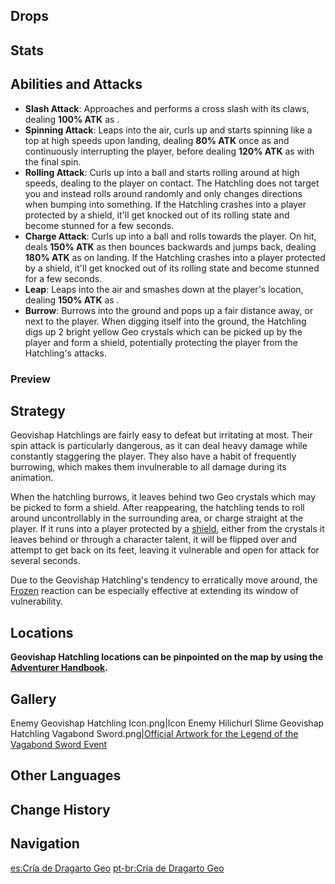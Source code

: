 {{Enemy Infobox
|image    = Enemy Geovishap Hatchling.png
|element  = Geo
|type     = Elite Enemies
|family   = Mystical Beasts
|group    = Vishaps
|location = [[Liyue]]
|ability1 = Invincibility Frames
}}
{{Description|A young vishap with a hard Geo exoskeleton.<br />Vishaps are exceptionally agile creatures that one would be wise not to underestimate in battle. Experts from [[Sumeru Akademiya]] believe that they become dragons when fully grown. By avoiding predators and natural disasters, perhaps they can even live long enough to become [[Geovishap|formidable beasts]] that reign over entire mountains.|[[Adventurer Handbook]]}}
{{Enemy Intro}}

==Drops==
{{Drops|vishap hatchlings}}

==Stats==
{{Enemy Stats|geo_res=50%|phys_res=30%|hp_ratio=3|atk_ratio=2.4|hp_type=1}}

==Abilities and Attacks==
* '''Slash Attack''': Approaches and performs a cross slash with its claws, dealing '''100% ATK''' as {{Color|Geo DMG}}.
* '''Spinning Attack''': Leaps into the air, curls up and starts spinning like a top at high speeds upon landing, dealing '''80% ATK''' once as {{Color|Black|AoE Physical DMG}} and continuously interrupting the player, before dealing '''120% ATK''' as {{Color|Black|AoE Physical DMG}} with the final spin.
* '''Rolling Attack''': Curls up into a ball and starts rolling around at high speeds, dealing {{Color|Black|Physical DMG}} to the player on contact. The Hatchling does not target you and instead rolls around randomly and only changes directions when bumping into something. If the Hatchling crashes into a player protected by a shield, it'll get knocked out of its rolling state and become stunned for a few seconds.
* '''Charge Attack''': Curls up into a ball and rolls towards the player. On hit, deals '''150% ATK''' as {{Color|Black|Physical DMG}} then bounces backwards and jumps back, dealing '''180% ATK''' as {{Color|Black|AoE Physical DMG}} on landing. If the Hatchling crashes into a player protected by a shield, it'll get knocked out of its rolling state and become stunned for a few seconds.
* '''Leap''': Leaps into the air and smashes down at the player's location, dealing '''150% ATK''' as {{Color|Black|AoE Physical DMG}}.
* '''Burrow''': Burrows into the ground and pops up a fair distance away, or next to the player. When digging itself into the ground, the Hatchling digs up 2 bright yellow Geo crystals which can be picked up by the player and form a shield, potentially protecting the player from the Hatchling's attacks.

===Preview===
{{Preview
|size=185px
|file1=Geovishap Hatchling Slash Attack
|caption1=Slash Attack

|file2=Geovishap Hatchling Spinning Attack
|caption2=Spinning Attack

|file3=Geovishap Hatchling Rolling Attack
|caption3=Rolling Attack

|file4=Geovishap Hatchling Charge Attack
|caption4=Charge Attack

|file5=Geovishap Hatchling Leap
|caption5=Leap

|file6=Geovishap Hatchling Burrow
|caption6=Burrow

|file7=Geovishap Hatchling Stunned
|caption7=Stunned
}}

==Strategy==
Geovishap Hatchlings are fairly easy to defeat but irritating at most. Their spin attack is particularly dangerous, as it can deal heavy damage while constantly staggering the player. They also have a habit of frequently burrowing, which makes them invulnerable to all damage during its animation.

When the hatchling burrows, it leaves behind two Geo crystals which may be picked to form a shield. After reappearing, the hatchling tends to roll around uncontrollably in the surrounding area, or charge straight at the player. If it runs into a player protected by a [[Shields|shield]], either from the crystals it leaves behind or through a character talent, it will be flipped over and attempt to get back on its feet, leaving it vulnerable and open for attack for several seconds.

Due to the Geovishap Hatchling's tendency to erratically move around, the [[Frozen]] reaction can be especially effective at extending its window of vulnerability.

==Locations==
'''Geovishap Hatchling locations can be pinpointed on the map by using the [[Adventurer Handbook]].'''

==Gallery==
<gallery hideaddbutton="true" captionalign="center">
Enemy Geovishap Hatchling Icon.png|Icon
Enemy Hilichurl Slime Geovishap Hatchling Vagabond Sword.png|[https://bbs.mihoyo.com/ys/article/6965001 Official Artwork for the Legend of the Vagabond Sword Event]
</gallery>

==Other Languages==
{{Other Languages
|en      = Geovishap Hatchling
|zhs     = 幼岩龙蜥
|zhs_rm  = Yòu Yán Lóngxī
|zht     = 幼岩龍蜥
|zht_rm  = Yòu Yán Lóngxī
|zh_tl   = Young Rock Dragon-Lizard
|ja      = ベビーヴィシャップ・{{Rubi|岩|いわ}}
|ja_rm   = Bebii Vishappu - Iwa
|ja_tl   = Baby Vishap - Rock
|ko      = 새끼 바위 용 도마뱀
|ko_rm   = Saekki Bawi Yong Domabaem
|ko_tl   = Young Rock Dragon-Lizard
|es      = Cría de Dragarto Geo
|es_tl   = Geo Dragard's Brood
|es_note = ''Dragarto'' is a portmanteau of {{Lang|mini=1|es=''dragón''|es_tl=dragon}} and {{Lang|mini=1|es=''lagarto''|es_tl=lizard.}}
|fr      = Jeune Géosaure
|fr_tl   = Young Geosaurus
|ru      = Детёныш геовишапа
|ru_tl   = Baby Geovishap
|th      = Geovishap Hatchling
|vi      = Rồng Đất Nhỏ Nham
|vi_tl   = Geo Ground Dragon Hatchling
|de      = Junge Geo-Drachenechse
|de_tl   = Young Geo Dragon-Lizard
|id      = Geovishap Hatchling
|pt      = Cria de Dragarto Geo
|pt_tl   = 
}}

==Change History==
{{Change History|1.0}}

==Navigation==
{{Enemy Navbox|type=Elite}}

[[es:Cría de Dragarto Geo]]
[[pt-br:Cria de Dragarto Geo]]